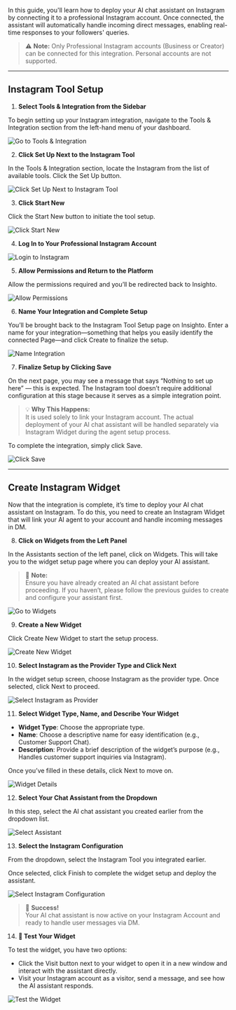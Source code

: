 
In this guide, you'll learn how to deploy your AI chat assistant on Instagram by connecting it to a professional Instagram account. Once connected, the assistant will automatically handle incoming direct messages, enabling real-time responses to your followers' queries.

> ⚠ **Note:** Only Professional Instagram accounts (Business or Creator) can be connected for this integration. Personal accounts are not supported.

---

## Instagram Tool Setup


1.  **Select Tools & Integration from the Sidebar**

To begin setting up your Instagram integration, navigate to the Tools & Integration section from the left-hand menu of your dashboard.

![Go to Tools & Integration](images/IGW/IGW1.png)

2.  **Click Set Up Next to the Instagram Tool**

In the Tools & Integration section, locate the Instagram from the list of available tools. Click the Set Up button.

![Click Set Up Next to Instagram Tool](images/IGW/IGW2.png)

3.  **Click Start New**

Click the Start New button to initiate the tool setup.

![Click Start New](images/IGW/IGW3.png)

4.  **Log In to Your Professional Instagram Account**

![Login to Instagram](images/IGW/IGW4.png)

5.  **Allow Permissions and Return to the Platform**

Allow the permissions required and you’ll be redirected back to Insighto.

![Allow Permissions](images/IGW/IGW5.png)

6.  **Name Your Integration and Complete Setup**

You’ll be brought back to the Instagram Tool Setup page on Insighto. Enter a name for your integration—something that helps you easily identify the connected Page—and click Create to finalize the setup.

![Name Integration](images/IGW/IGW6.png)

7.  **Finalize Setup by Clicking Save**

On the next page, you may see a message that says “Nothing to set up here” — this is expected. The Instagram tool doesn’t require additional configuration at this stage because it serves as a simple integration point.

> 💡 **Why This Happens:**  
> It is used solely to link your Instagram account. The actual deployment of your AI chat assistant will be handled separately via Instagram Widget during the agent setup process.

To complete the integration, simply click Save.

![Click Save](images/IGW/IGW7.png)

---

## Create Instagram Widget

Now that the integration is complete, it’s time to deploy your AI chat assistant on Instagram. To do this, you need to create an Instagram Widget that will link your AI agent to your account and handle incoming messages in DM.

8.  **Click on Widgets from the Left Panel**

In the Assistants section of the left panel, click on Widgets. This will take you to the widget setup page where you can deploy your AI assistant.

> 🔔 **Note:**  
> Ensure you have already created an AI chat assistant before proceeding. If you haven’t, please follow the previous guides to create and configure your assistant first.

![Go to Widgets](images/IGW/IGW8.png)

9.  **Create a New Widget**

Click Create New Widget to start the setup process.

![Create New Widget](images/IGW/IGW9.png)

10.  **Select Instagram as the Provider Type and Click Next**

In the widget setup screen, choose Instagram as the provider type. Once selected, click Next to proceed.

![Select Instagram as Provider](images/IGW/IGW10.png)

11.  **Select Widget Type, Name, and Describe Your Widget**

- **Widget Type**: Choose the appropriate type.  
- **Name**: Choose a descriptive name for easy identification (e.g., Customer Support Chat).  
- **Description**: Provide a brief description of the widget’s purpose (e.g., Handles customer support inquiries via Instagram).

Once you’ve filled in these details, click Next to move on.

![Widget Details](images/IGW/IGW11.png)

12.  **Select Your Chat Assistant from the Dropdown**

In this step, select the AI chat assistant you created earlier from the dropdown list.

![Select Assistant](images/IGW/IGW12.png)

13.  **Select the Instagram Configuration**

From the dropdown, select the Instagram Tool you integrated earlier.

Once selected, click Finish to complete the widget setup and deploy the assistant.

![Select Instagram Configuration](images/IGW/IGW13.png)

> 🎉 **Success!**  
> Your AI chat assistant is now active on your Instagram Account and ready to handle user messages via DM.

14.  **🧪 Test Your Widget**

To test the widget, you have two options:

- Click the Visit button next to your widget to open it in a new window and interact with the assistant directly.
- Visit your Instagram account as a visitor, send a message, and see how the AI assistant responds.

![Test the Widget](images/IGW/IGW14.png)
